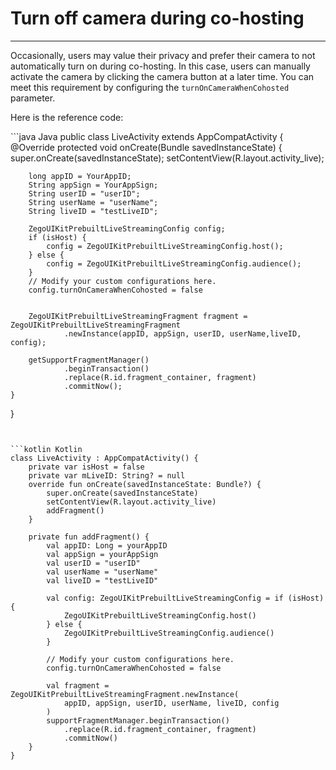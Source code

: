 # Turn off camera during co-hosting

- - -


Occasionally, users may value their privacy and prefer their camera to not automatically turn on during co-hosting. In this case, users can manually activate the camera by clicking the camera button at a later time. 
You can meet this requirement by configuring the `turnOnCameraWhenCohosted` parameter.



Here is the reference code:

<CodeGroup>
```java Java
public class LiveActivity extends AppCompatActivity {
    @Override
    protected void onCreate(Bundle savedInstanceState) {
        super.onCreate(savedInstanceState);
        setContentView(R.layout.activity_live);

        long appID = YourAppID;
        String appSign = YourAppSign;
        String userID = "userID";
        String userName = "userName";
        String liveID = "testLiveID";

        ZegoUIKitPrebuiltLiveStreamingConfig config;
        if (isHost) {
            config = ZegoUIKitPrebuiltLiveStreamingConfig.host();
        } else {
            config = ZegoUIKitPrebuiltLiveStreamingConfig.audience();
        }
        // Modify your custom configurations here.
        config.turnOnCameraWhenCohosted = false


        ZegoUIKitPrebuiltLiveStreamingFragment fragment = ZegoUIKitPrebuiltLiveStreamingFragment
                .newInstance(appID, appSign, userID, userName,liveID, config);

        getSupportFragmentManager()
                .beginTransaction()
                .replace(R.id.fragment_container, fragment)
                .commitNow();
    }
}
```


```kotlin Kotlin
class LiveActivity : AppCompatActivity() {
    private var isHost = false
    private var mLiveID: String? = null
    override fun onCreate(savedInstanceState: Bundle?) {
        super.onCreate(savedInstanceState)
        setContentView(R.layout.activity_live)
        addFragment()
    }

    private fun addFragment() {
        val appID: Long = yourAppID
        val appSign = yourAppSign
        val userID = "userID"
        val userName = "userName"
        val liveID = "testLiveID"

        val config: ZegoUIKitPrebuiltLiveStreamingConfig = if (isHost) {
            ZegoUIKitPrebuiltLiveStreamingConfig.host()
        } else {
            ZegoUIKitPrebuiltLiveStreamingConfig.audience()
        }

        // Modify your custom configurations here.
        config.turnOnCameraWhenCohosted = false
       
        val fragment = ZegoUIKitPrebuiltLiveStreamingFragment.newInstance(
            appID, appSign, userID, userName, liveID, config
        )
        supportFragmentManager.beginTransaction()
            .replace(R.id.fragment_container, fragment)
            .commitNow()
    }
}
```
</CodeGroup>
